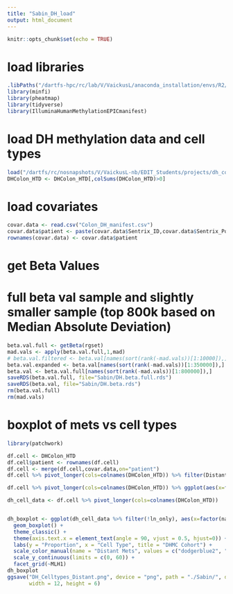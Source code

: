 ```yaml
---
title: "Sabin_DH_load"
output: html_document
---
```


```r
knitr::opts_chunk$set(echo = TRUE)
```

# load libraries
```r
.libPaths("/dartfs-hpc/rc/lab/V/VaickusL/anaconda_installation/envs/R2/lib/R/library")
library(minfi)
library(pheatmap)
library(tidyverse)
library(IlluminaHumanMethylationEPICmanifest)
```

# load DH methylation data and cell types
```r
load("/dartfs/rc/nosnapshots/V/VaickusL-nb/EDIT_Students/projects/dh_colon_dnam/DH_Colon_HiTIMED.RDATA")
DHColon_HTD <- DHColon_HTD[,colSums(DHColon_HTD)>0]
```

# load covariates
```r
covar.data <- read.csv("Colon_DH_manifest.csv")
covar.data$patient <- paste(covar.data$Sentrix_ID,covar.data$Sentrix_Position,sep="_")
rownames(covar.data) <- covar.data$patient
```

# get Beta Values
# full beta val sample and slightly smaller sample (top 800k based on Median Absolute Deviation)
```r
beta.val.full <- getBeta(rgset)
mad.vals <- apply(beta.val.full,1,mad)
# beta.val.filtered <- beta.val[names(sort(rank(-mad.vals))[1:10000]),]
beta.val.expanded <- beta.val[names(sort(rank(-mad.vals))[1:350000]),]
beta.val <- beta.val.full[names(sort(rank(-mad.vals))[1:800000]),]
saveRDS(beta.val.full, file="Sabin/DH.beta.full.rds")
saveRDS(beta.val, file="Sabin/DH.beta.rds")
rm(beta.val.full)
rm(mad.vals)
```

# boxplot of mets vs cell types
```r
library(patchwork)

df.cell <- DHColon_HTD
df.cell$patient <- rownames(df.cell)
df.cell <- merge(df.cell,covar.data,on="patient")
df.cell %>% pivot_longer(cols=colnames(DHColon_HTD)) %>% filter(Distant_Mets==0) %>% ggplot(aes(x=factor(name),y=value,color=factor(ln_only))) + geom_boxplot() + facet_grid(~MLH1) + theme_classic()+ theme(axis.text.x = element_text(angle = 90, vjust = 0.5, hjust=0))

df.cell %>% pivot_longer(cols=colnames(DHColon_HTD)) %>% ggplot(aes(x=factor(name),y=value,color=factor(any_mets))) + geom_boxplot() + facet_grid(~MLH1) + theme_classic()+ theme(axis.text.x = element_text(angle = 90, vjust = 0.5, hjust=0))

dh_cell_data <- df.cell %>% pivot_longer(cols=colnames(DHColon_HTD))


dh_boxplot <- ggplot(dh_cell_data %>% filter(!ln_only), aes(x=factor(name),y=value,color=factor(Distant_Mets))) +
  geom_boxplot() +
  theme_classic() +
  theme(axis.text.x = element_text(angle = 90, vjust = 0.5, hjust=0)) +
  labs(y = "Proportion", x = "Cell Type", title = "DHMC Cohort") + 
  scale_color_manual(name = "Distant Mets", values = c("dodgerblue2", "firebrick2")) +
  scale_y_continuous(limits = c(0, 60)) +
  facet_grid(~MLH1)
dh_boxplot
ggsave("DH_Celltypes_Distant.png", device = "png", path = "./Sabin/", dpi = "retina",
       width = 12, height = 6)
```

